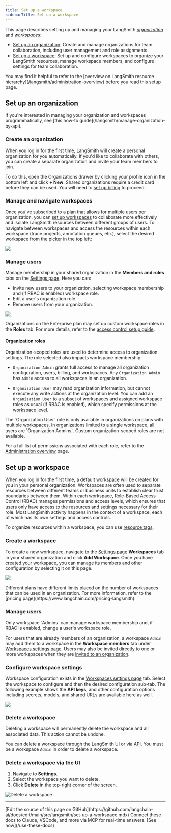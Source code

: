 ```yaml
---
title: Set up a workspace
sidebarTitle: Set up a workspace
---
```


This page describes setting up and managing your LangSmith [_organization_](/langsmith/administration-overview#organizations) and [_workspaces_](/langsmith/administration-overview#workspaces):

- [Set up an organization](#set-up-an-organization): Create and manage organizations for team collaboration, including user management and role assignments.
- [Set up a workspace](#set-up-a-workspace): Set up and configure workspaces to organize your LangSmith resources, manage workspace members, and configure settings for team collaboration.

<Check>
You may find it helpful to refer to the [overview on LangSmith resource hierarchy](/langsmith/administration-overview) before you read this setup page.
</Check>

## Set up an organization

<Note>
If you're interested in managing your organization and workspaces programmatically, see [this how-to guide](/langsmith/manage-organization-by-api).
</Note>

### Create an organization

When you log in for the first time, LangSmith will create a personal organization for you automatically. If you'd like to collaborate with others, you can create a separate organization and invite your team members to join.

To do this, open the Organizations drawer by clicking your profile icon in the bottom left and click **+ New**. Shared organizations require a credit card before they can be used. You will need to [set up billing](/langsmith/billing#set-up-billing-for-your-account) to proceed.

### Manage and navigate workspaces

Once you've subscribed to a plan that allows for multiple users per organization, you can [set up workspaces](/langsmith/administration-overview#workspaces) to collaborate more effectively and isolate LangSmith resources between different groups of users. To navigate between workspaces and access the resources within each workspace (trace projects, annotation queues, etc.), select the desired workspace from the picker in the top left:

![](/langsmith/images/select-workspace.png)

### Manage users

Manage membership in your shared organization in the **Members and roles** tabs on the [Settings page](https://smith.langchain.com/settings). Here you can:

- Invite new users to your organization, selecting workspace membership and (if RBAC is enabled) workspace role.
- Edit a user's organization role.
- Remove users from your organization.

![](/langsmith/images/organization-members-and-roles.png)

Organizations on the Enterprise plan may set up custom workspace roles in the **Roles** tab. For more details, refer to the [access control setup guide](/langsmith/user-management).

#### Organization roles

Organization-scoped roles are used to determine access to organization settings. The role selected also impacts workspace membership:

- `Organization Admin` grants full access to manage all organization configuration, users, billing, and workspaces. Any `Organization Admin` has `Admin` access to all workspaces in an organization.
* `Organization User` may read organization information, but cannot execute any write actions at the organization level. You can add an `Organization User` to a subset of workspaces and assigned workspace roles as usual (if RBAC is enabled), which specify permissions at the workspace level.

<Info>
The `Organization User` role is only available in organizations on plans with multiple workspaces. In organizations limited to a single workspace, all users are `Organization Admins`. Custom organization-scoped roles are not available.
</Info>

For a full list of permissions associated with each role, refer to the [Administration overview](/langsmith/administration-overview#organization-roles) page.

## Set up a workspace

When you log in for the first time, a default [workspace](/langsmith/administration-overview#workspaces) will be created for you in your personal organization. Workspaces are often used to separate resources between different teams or business units to establish clear trust boundaries between them. Within each workspace, Role-Based Access Control (RBAC) manages permissions and access levels, which ensures that users only have access to the resources and settings necessary for their role. Most LangSmith activity happens in the context of a workspace, each of which has its own settings and access controls.

To organize resources within a workspace, you can use [resource tags](/langsmith/set-up-resource-tags).

### Create a workspace

To create a new workspace, navigate to the [Settings page](https://smith.langchain.com/settings) **Workspaces** tab in your shared organization and click **Add Workspace**. Once you have created your workspace, you can manage its members and other configuration by selecting it on this page.

![](/langsmith/images/create-workspace.png)

<Note>
Different plans have different limits placed on the number of workspaces that can be used in an organization. For more information, refer to the [pricing page](https://www.langchain.com/pricing-langsmith).
</Note>

### Manage users

<Info>
Only workspace `Admins` can manage workspace membership and, if RBAC is enabled, change a user's workspace role.
</Info>

For users that are already members of an organization, a workspace `Admin` may add them to a workspace in the **Workspace members** tab under [Workspaces settings page](https://smith.langchain.com/settings/workspaces). Users may also be invited directly to one or more workspaces when they are [invited to an organization](#manage-users).

### Configure workspace settings

Workspace configuration exists in the [Workspaces settings page](https://smith.langchain.com/settings/workspaces) tab. Select the workspace to configure and then the desired configuration sub-tab. The following example shows the **API keys**, and other configuration options including secrets, models, and shared URLs are available here as well.

![](/langsmith/images/workspace-settings.png)

### Delete a workspace

<Warning>
Deleting a workspace will permanently delete the workspace and all associated data. This action cannot be undone.
</Warning>

You can delete a workspace through the LangSmith UI or via [API](https://api.smith.langchain.com/redoc?#tag/workspaces/operation/delete_workspace_api_v1_workspaces__workspace_id__delete). You must be a workspace `Admin` in order to delete a workspace.

### Delete a workspace via the UI

1. Navigate to **Settings**.
2. Select the workspace you want to delete.
3. Click **Delete** in the top-right corner of the screen.

![Delete a workspace](/langsmith/images/delete-workspace.png)

---

<Callout icon="pen-to-square" iconType="regular">
    [Edit the source of this page on GitHub](https://github.com/langchain-ai/docs/edit/main/src/langsmith/set-up-a-workspace.mdx)
</Callout>
<Tip icon="terminal" iconType="regular">
    Connect these docs to Claude, VSCode, and more via MCP for    real-time answers. [See how](/use-these-docs)
</Tip>
